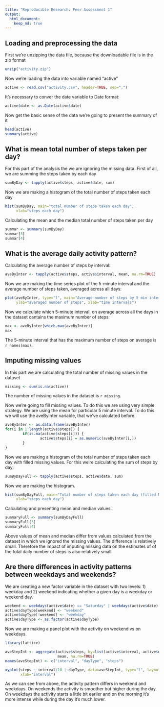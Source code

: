 ```yaml
---
title: "Reproducible Research: Peer Assessment 1"
output: 
  html_document:
    keep_md: true
---
```



## Loading and preprocessing the data

First we're unzipping the data file, because the downloadable file is in the zip format

```r
unzip("activity.zip")
```

Now we're loading the data into variable named "active"

```r
active <- read.csv("activity.csv", header=TRUE, sep=",")
```

It's necessary to conver the date variable to Date format:

```r
active$date <- as.Date(active$date)
```

Now get the basic sense of the data we're going to present the summary of it

```r
head(active)
summary(active)
```

## What is mean total number of steps taken per day?

For this part of the analysis the we are ignoring the missing data.
First of all, we are summing the steps taken by each day

```r
sumByDay <- tapply(active$steps, active$date, sum)
```

Now we are making a histogram of the total number of steps taken each day

```r
hist(sumByDay, main="total number of steps taken each day", 
     xlab="steps each day")
```

Calculating the mean and the median total number of steps taken per day

```r
summar <- summary(sumByDay)
summar[3]
summar[4]
```

## What is the average daily activity pattern?

Calculating the average number of steps by interval:

```r
aveByInter <- tapply(active$steps, active$interval, mean, na.rm=TRUE)
```

Now we are making the time series plot of the 5-minute interval and the average number 
of steps taken, averaged across all days:

```r
plot(aveByInter, type="l", main="Average number of steps by 5 min interval",
     ylab="averaged number of steps", xlab="time intervals")
```

Now we calculate which 5-minute interval, on average across all the days in the dataset 
cantains the maximum number of steps:

```r
max <- aveByInter[which.max(aveByInter)]
max
```

The 5-minute interval that has the maximum number of steps on average is `r names(max)`.  

## Imputing missing values

In this part we are calculating the total number of missing values in the dataset

```r
missing <- sum(is.na(active))
```

The number of missing values in the dataset is `r missing`.

Now we're going to fill missing values. To do this we are using very simple strategy.
We are using the mean for particular 5 minute interval. To do this we will use the 
aveByInter variable, that we've calculated before.

```r
aveByInter <- as.data.frame(aveByInter)
for(i in 1:length(active$steps)) {
        if(is.na(active$steps[i])) {
                active$steps[i] = as.numeric(aveByInter[i,])
        }
}
```

Now we are making a histogram of the total number of steps taken each day with filled 
missing values. For this we're calculating the sum of steps by day:

```r
sumByDayFull <- tapply(active$steps, active$date, sum)
```

Now we are making the histogram.

```r
hist(sumByDayFull, main="Total number of steps taken each day (filled NA's)", 
     xlab="steps each day")
```

Calculating and presenting mean and median values.

```r
summaryFull <- summary(sumByDayFull)
summaryFull[3]
summaryFull[4]
```

Above values of mean and median differ from values calculated from the dataset in which 
we ignored the missing values. The difference is relatively small. Therefore the 
impact of imputing missing data on the estimates of of the total daily number of steps 
is also relatively small.

## Are there differences in activity patterns between weekdays and weekends?

We are creating a new factor variable in the dataset with two levels:
1) weekday and 2) weekend indicating whether a given day is a weekday or weekend day. 

``` r
weekend <- weekdays(active$date) == "Saturday" | weekdays(active$date) == "Sunday"
active$dayType[weekend] <- "weekend"
active$dayType[!weekend] <- "weekday"
active$dayType <- as.factor(active$dayType)
```

Now we are making a panel plot with the activity on weekend vs on weekdays.

```r
library(lattice)

aveStepInt <- aggregate(active$steps, by=list(active$interval, active$dayType), 
                        mean, na.rm=TRUE)
names(aveStepInt) <- c("interval", "dayType", "steps")

xyplot(steps ~ interval/10 | dayType, data=aveStepInt, type="l", layout=c(1,2),
       xlab="interval")
```

As we can see from above, the activity pattern differs in weekend and weekdays. 
On weekends the activity is smoother but higher during the day. On weekdays the 
activity starts a little bit eariler and on the morning it's more intense while during 
the day it's much lower. 